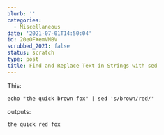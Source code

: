 ```yaml
---
blurb: ''
categories:
  - Miscellaneous
date: '2021-07-01T14:50:04'
id: 20eOFXemVMBV
scrubbed_2021: false
status: scratch
type: post
title: Find and Replace Text in Strings with sed
---
```


This:

```shell
echo "the quick brown fox" | sed 's/brown/red/'
```

outputs:

```shell
the quick red fox
```

